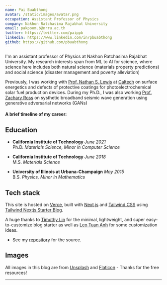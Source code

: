 ```yaml
---
name: Pai Buabthong
avatar: /static/images/avatar.png
occupation: Assistant Professor of Physics
company: Nakhon Ratchasima Rajabhat University
email: pakpoom.b@nrru.ac.th
twitter: https://twitter.com/paippb
linkedin: https://www.linkedin.com/in/pbuabthong
github: https://github.com/pbuabthong
---
```



I'm an assistant professor of Physics at Nakhon Ratchasima Rajabhat University. My research interests span from ML to AI for science, where science here includes both natural science (materials property predictions) and social science (disaster management and poverty alleviation)

Previously, I was working with [Prof. Nathan S. Lewis](https://nsl.caltech.edu) at [Caltech](https://www.caltech.edu)
on surface energetics and defects of protective coatings for photoelectrochemical solar fuel production devices.
During my Ph.D., I was also working [Prof. Zachary Ross](https://ross.caltech.edu) on systhetic broadband seismic wave generation using
generative adversarial networks (GANs)

#### A brief timeline of my career:

<Timeline />

## Education

- **California Institute of Technology** _June 2021_\
  Ph.D. _Materials Science, Minor in Computer Science_

- **California Institute of Technology** _June 2018_\
  M.S. _Materials Science_

- **University of Illinois at Urbana-Champaign** _May 2015_\
  B.S. _Physics, Minor in Mathematics_

## Tech stack

This site is hosted on [Verce](https://vercel.app), built with [Next.js](https://nextjs.org/) and [Tailwind CSS](https://tailwindcss.com/) using [Tailwind Nextjs Starter Blog](https://github.com/timlrx/tailwind-nextjs-starter-blog).

A huge thanks to [Timothy Lin](https://twitter.com/timlrxx) for the minimal, lightweight, and super easy-to-customize blog starter as well as
[Leo Tuan Anh](https://www.leohuynh.dev/) for some customization ideas.

- See my [repository](https://github.com/pbuabthong/pbuabthong-research-website) for the source.

## Images

All images in this blog are from [Unsplash](https://unsplash.com/) and [Flaticon](https://www.flaticon.com/free-icons/science) - Thanks for the free resources!

---
